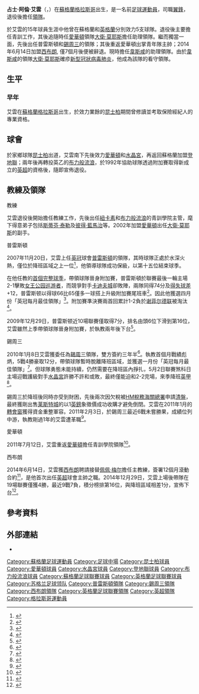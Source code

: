 {{noteTA|G1=足球|G2=FAcup|G3=EPL|G4=蘇超
|T=zh-hans:阿兰·埃尔文; zh-hk:阿倫·艾雲;
|1=zh-hans:埃尔文; zh-hk:艾雲;
|2=zh-hans:詹姆斯; zh-hk:占士;
|3=zh-hans:阿兰; zh-hk:阿倫;
|4=zh-hans:女王公园; zh-hk:昆士柏;
|5=zh-hans:米兰·曼达里奇; zh-hk:文達歷;
|6=zh-hans:彼得·拉马奇;zh-hk:彼得·藍馬治;
|7=zh-hans:斯蒂芬·泰勒; zh-hk:史堤芬·泰萊;
}}
{{Infobox football biography
| name           = 阿倫·艾雲<br>''Alan Irvine''
| image          = [[File:Alan_Irvine_1.png|220px]]
| caption        = 2008年艾雲擔任[[普雷斯顿足球俱乐部|普雷斯頓]]領隊
| fullname       = James Alan Irvine<ref name="PFA">{{cite book
 | editor-last = Hugman
 | editor-first = Barry J
 | title = The PFA Premier & Football League Players' Records 1946–2005
 | publisher = Queen Anne Press
 | year = 2005
 | page = 316
 | isbn = 1-85291-665-6 }}</ref>
| birth_date     = {{birth date and age|1958|7|12|df=y}}<ref name="PFA"/>
| birth_place    = {{SCO}}[[格拉斯哥|格拉斯哥]]
| position       = [[中場#翼鋒|翼鋒]]
| currentclub    = [[布莱克本流浪者足球俱乐部|布力般流浪]]（助理領隊）
| youthyears1 = 
| youthclubs1 =
| years1 = 1977–1981
| years2 = 1981–1984
| years3 = 1984–1987
| years4 = 1987–1989
| years5 = 1989–1992
| clubs1 = [[女王公园足球俱乐部|昆士柏]]
| clubs2 = [[埃弗顿足球俱乐部|愛華頓]]
| clubs3 = [[水晶宫足球俱乐部|水晶宮]]
| clubs4 = [[邓迪联足球俱乐部|登地聯]]
| clubs5 = [[布莱克本流浪者足球俱乐部|布力般流浪]]
| caps1 = 88  | goals1 = 9
| caps2 = 60  | goals2 = 4
| caps3 = 109 | goals3 = 12
| caps4 = 24  | goals4 = 3
| caps5 = 58  | goals5 = 3
| totalcaps      = 339       |totalgoals = 31
| manageryears1 = 1993–1998 
| manageryears2 = 1998–2001
| manageryears3 = 2001–2005
| manageryears4 = 2005–2007
| manageryears5 = 2007–2009
| manageryears6 = 2010–2011
| manageryears7 = 2011–2014
| manageryears8 = 2014
| manageryears9 = 2015–2016
| manageryears10= 2017
| manageryears11= 2017–2018
| manageryears12= 2019–
| managerclubs1 = [[布莱克本流浪者足球俱乐部|布莱克本流浪者]] (青年)
| managerclubs3 = [[纽卡斯尔联足球俱乐部|纽卡斯尔联]] (青年)
| managerclubs4 = [[埃弗顿足球俱乐部|埃弗顿]] (助理)
| managerclubs5 = [[普雷斯顿足球俱乐部|普雷斯頓]]
| managerclubs6 = [[谢周三足球俱乐部|錫周三]]
| managerclubs7 = [[埃弗顿足球俱乐部|埃弗顿]] (青年)
| managerclubs8 = [[西布罗姆维奇足球俱乐部|西布罗姆维奇]]
| managerclubs9 = [[布莱克本流浪者足球俱乐部|布莱克本流浪者]] (助理)
| managerclubs10= [[诺里奇城足球俱乐部|诺里奇城]] (代理)
| managerclubs11= [[西汉姆联足球俱乐部|西汉姆联]] (助理)
| managerclubs12= 西汉姆联 (助理）
}}
'''占士·阿倫·艾雲'''（{{lang-en|'''James Alan Irvine'''}}，{{bd|1958年|7月12日|catidx=Irvine, Alan}}）在[[蘇格蘭|蘇格蘭]][[格拉斯哥|格拉斯哥]]出生，是一名前[[足球|足球]][[運動員|運動員]]，司職[[中場#翼鋒|翼鋒]]，退役後擔任[[領隊_(足球)|領隊]]。

於艾雲的15年球員生涯中他曾在蘇格蘭和[[英格蘭|英格蘭]]分別效力5支球隊。退役後主要擔任青訓工作，其後追隨時任[[埃弗顿足球俱乐部|愛華頓]]領隊[[大衛·莫耶斯|大衛·莫耶斯]]擔任助理領隊。繼而獨當一面，先後出任普雷斯頓和[[谢周三足球俱乐部|錫周三]]的領隊；其後重返愛華頓出掌青年隊主帥；2014年6月14日加盟[[西布罗姆维奇足球俱乐部|西布朗]], 僅7個月後便被辭退。現時擔任[[韋斯咸|韋斯咸]]的助理領隊。由於[[韋斯咸|韋斯咸]]的領隊[[大衛·莫耶斯|大衛·莫耶斯]]確疹[[新型冠狀病毒肺炎|新型冠狀病毒肺炎]]，他成為該隊的看守領隊。

== 生平 ==
=== 早年 ===
艾雲在[[蘇格蘭|蘇格蘭]][[格拉斯哥|格拉斯哥]]出生，於效力業餘的[[女王公园足球俱乐部|昆士柏]]期間曾修讀並考取保險經紀人的專業資格。

== 球會 ==
於家鄉球隊[[女王公园足球俱乐部|昆士柏]]出道，艾雲南下先後效力[[埃弗顿足球俱乐部|愛華頓]]和[[水晶宫足球俱乐部|水晶宮]]，再返回蘇格蘭加盟[[邓迪联足球俱乐部|登地聯]]；兩年後再轉投英乙的[[布莱克本流浪者足球俱乐部|布力般流浪]]，於1992年協助球隊透過附加賽取得新成立的[[英超|英超]]的資格後，隨即宣佈退役。

== 教練及領隊 ==
;教練
艾雲退役後開始擔任教練工作，先後出任[[纽卡斯尔联足球俱乐部|紐卡素]]和[[布莱克本流浪者足球俱乐部|布力般流浪]]的青訓學院主管，麾下得意弟子包括[[斯蒂芬·泰勒|斯蒂芬·泰勒]]及[[彼得·藍馬治|彼得·藍馬治]]等。2002年加盟[[埃弗顿足球俱乐部|愛華頓]]出任[[大衛·莫耶斯|大衛·莫耶斯]]的副手。

;普雷斯頓
2007年11月20日，艾雲上任[[英冠|英冠]]球會[[普雷斯顿足球俱乐部|普雷斯頓]]的領隊，其時球隊正處於水深火熱，僅位於降班區域之上一位<ref>{{Cite news |language=en | title = Preston unveil Irvine as new boss | url = http://news.bbc.co.uk/sport1/hi/football/7102804.stm | publisher=''[[BBC_Sport|BBC Sport]]'' | date = 20 November 2007 | accessdate = 11 January 2009}}</ref>，他領導球隊成功保級，以第十五位結束球季。

在他任教的[[2008年至2009年英格蘭足球冠軍聯賽|首個完整球季]]，帶領球隊晉身附加賽，普雷斯頓於聯賽最後一輪主場2-1擊敗[[女王公园巡游者足球俱乐部|女王公园巡游者]]，而競爭對手[[卡迪夫城足球俱乐部|卡迪夫城]]卻敗陣，兩隊同得74分及[[得失球差|得失球差]]+12，普雷斯顿以得球66比65僅多一球搭上升級附加賽尾班車<ref>{{cite news |language=en |url=http://news.bbc.co.uk/sport2/hi/football/eng_div_1/8015127.stm |title=Preston 2-1 QPR |publisher=''[[BBC_Sport|BBC Sport]]'' |date=2009-05-03 |accessdate=2009-05-04}}</ref>。因此他獲選四月份「英冠每月最佳領隊」<ref>{{cite news|language=en|url=http://news.bbc.co.uk/sport1/hi/football/8038280.stm|title=Preston boss scoops monthly award|publisher=''[[BBC_Sport|BBC Sport]]''|date=7 May 2009|accessdate=12 May 2009|archiveurl=https://web.archive.org/web/20090510235243/http://news.bbc.co.uk/sport1/hi/football/8038280.stm|archivedate=2009-05-10|deadurl=no}}</ref>。附加賽準決賽兩首回累計1-2負於[[谢菲尔德联足球俱乐部|谢菲尔德联]]被淘汰<ref>{{cite news |language=en |url=http://news.bbc.co.uk/sport2/hi/football/eng_div_1/8038208.stm |title=Sheff Utd 1-0 Preston (agg 2-1) |publisher=''[[BBC_Sport|BBC Sport]]'' |date=2009-05-11 |accessdate=2009-05-12}}</ref>。 

2009年12月29日，普雷斯顿近10場聯賽僅取得7分，排名由頭6位下滑到第16位，艾雲雖然上季帶領球隊晉身附加賽，於執教兩年後下台<ref>{{cite news |language=en |url=http://news.bbc.co.uk/sport2/hi/football/teams/p/preston/8433842.stm |title=Preston sack boss Alan Irvine after run of poor results |publisher=''[[BBC_Sport|BBC Sport]]'' |date=2009-12-29 |accessdate=2009-12-30 |archive-date=2009-12-30 |archive-url=https://web.archive.org/web/20091230053033/http://news.bbc.co.uk/sport2/hi/football/teams/p/preston/8433842.stm |dead-url=no }}</ref>。

;錫周三
2010年1月8日艾雲獲委任為[[谢周三足球俱乐部|錫周三]]領隊，雙方簽約三年半<ref>{{cite news |language=en |url=http://news.bbc.co.uk/sport2/hi/football/teams/s/sheff_wed/8440177.stm |title=Alan Irvine appointed as Sheffield Wednesday boss |publisher=''[[BBC_Sport|BBC Sport]]'' |date=2010-01-08 |accessdate=2010-01-09}}</ref>。執教首個月戰績彪炳，5戰4勝豪取12分，帶領球隊暫時脫離降班區域，並獲選一月份「英冠每月最佳領隊」<ref>{{citenews |language=en |url=http://www.football-league.co.uk/championship/news/20100206/irvine-named-manager-of-the-month_2293322_1957064 |title=IRVINE NAMED MANAGER OF THE MONTH |work=''[[英格蘭足球聯賽|football-league.co.uk]]'' |date=2010-02-06 |accessdate=2014-09-20 }}{{dead link|date=十一月 2017 |bot=InternetArchiveBot }}</ref>。但球隊勇態未能持續，仍然需要在降班區內掙扎，5月2日聯賽煞科日主場迎戰護級對手[[水晶宫足球俱乐部|水晶宮]]許勝不許和或敗，最終僅能迫和2-2完場，來季降班[[英甲|英甲]]<ref>{{cite news |language=en |url=http://news.bbc.co.uk/sport2/hi/football/eng_div_1/8646785.stm |title=Sheff Wed 2-2 Crystal Palace |publisher=''[[BBC_Sport|BBC Sport]]'' |date=2010-05-02 |accessdate=2010-05-15 |archive-date=2010-05-05 |archive-url=https://web.archive.org/web/20100505150045/http://news.bbc.co.uk/sport2/hi/football/eng_div_1/8646785.stm |dead-url=no }}</ref>。

錫周三於降班後同時亦受到財困，先後兩次因欠稅被[[HM稅務海關總署|HM稅務海關總署]]申請[[清盤|清盤]]，最終獲剛出售[[莱斯特城足球俱乐部|莱斯特城]]的{{tsl|en|Milan Mandarić|米兰·曼达里奇}}以1[[英鎊|英鎊]]象徵價成功收購才避免倒閉。艾雲在2011年1月的[[轉會窗|轉會窗]]獲得資金重整軍容。2011年2月3日，於錫周三最近6戰未嘗勝果，成績位列中游，執教剛過1年的艾雲遭革職<ref>{{cite news |language=en |url=http://news.bbc.co.uk/sport2/hi/football/teams/s/sheff_wed/9385962.stm |title=Sheffield Wednesday part with boss Alan Irvine |publisher=''[[BBC_Sport|BBC Sport]]'' |date=2011-02-03 |accessdate=2011-02-04}}</ref>。

;愛華頓
2011年7月12日，艾雲重返[[埃弗顿足球俱乐部|愛華頓]]擔任青訓學院領隊<ref>{{cite news |language=en |url=http://www.guardian.co.uk/football/2011/jul/12/alan-irvine-everton-youth-academy |title=Alan Irvine returns to Everton as manager of youth academy |author=Andy Hunter |work=''guardian.co.uk'' |date=12 July 2011 |accessdate=11 June 2012 |archive-date=2019-07-13 |archive-url=https://web.archive.org/web/20190713064220/https://www.theguardian.com/football/2011/jul/12/alan-irvine-everton-youth-academy |dead-url=no }}</ref>。

;西布朗
2014年6月14日，艾雲獲[[西布罗姆维奇足球俱乐部|西布朗]]聘請接替[[佩佩·梅尔|佩佩·梅尔]]擔任主教練，簽署12個月滾動合約<ref>{{citenews |language=en |url=http://www.bbc.com/sport/0/football/27851894 |title=Alan Irvine: West Bromwich Albion announce new manager |work=''[[BBC_Sport|BBC Sport]]'' |date=2014-06-14 |accessdate=2014-07-21 }}</ref>，是他首次出任[[英超|英超]]球會主帥之職。2014年12月29日，艾雲上場後帶隊在19場聯賽僅獲4勝，最近9戰7負，積分榜排第16位，與降班區域相差1分，宣佈下台<ref name="Alan Irvine2">{{citenews |language=en |url=http://www.bbc.com/sport/0/football/30619419 |title=Alan Irvine: West Brom sack manager after Stoke defeat |work=''[[BBC_Sport|BBC Sport]]'' |date=2014-12-29 |accessdate=2014-12-30 }}</ref>。

== 參考資料 ==
{{Reflist}}

== 外部連結 ==
{{Commons category|Alan Irvine (footballer born 1958)}}
*{{soccerbase (manager)|id=2096|name=阿倫·艾雲}}

{{諾域治領隊}}
{{錫周三領隊}}

{{DEFAULTSORT:Irvine, Alan}}
[[Category:蘇格蘭足球運動員|Category:蘇格蘭足球運動員]]
[[Category:足球中場|Category:足球中場]]
[[Category:昆士柏球員|Category:昆士柏球員]]
[[Category:愛華頓球員|Category:愛華頓球員]]
[[Category:水晶宮球員|Category:水晶宮球員]]
[[Category:登地聯球員|Category:登地聯球員]]
[[Category:布力般流浪球員|Category:布力般流浪球員]]
[[Category:蘇格蘭足球聯賽球員|Category:蘇格蘭足球聯賽球員]]
[[Category:英格蘭足球聯賽球員|Category:英格蘭足球聯賽球員]]
[[Category:苏格兰足球领队|Category:苏格兰足球领队]]
[[Category:普雷斯頓領隊|Category:普雷斯頓領隊]]
[[Category:錫周三領隊|Category:錫周三領隊]]
[[Category:西布朗領隊|Category:西布朗領隊]]
[[Category:英格蘭足球聯賽領隊|Category:英格蘭足球聯賽領隊]]
[[Category:英超領隊|Category:英超領隊]]
[[Category:格拉斯哥運動員|Category:格拉斯哥運動員]]